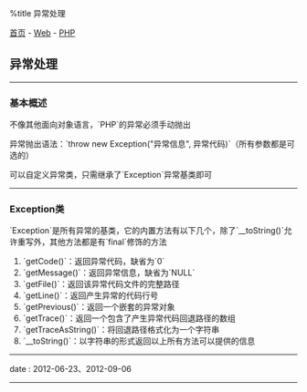 %title 异常处理

[[../../../index|首页]] - [[../index|Web]] - [[index|PHP]]
==异常处理==
----
===基本概述===

不像其他面向对象语言，`PHP`的异常必须手动抛出

异常抛出语法：`throw new Exception("异常信息", 异常代码)`（所有参数都是可选的）

可以自定义异常类，只需继承了`Exception`异常基类即可
----
===Exception类===

`Exception`是所有异常的基类，它的内置方法有以下几个，除了`__toString()`允许重写外，其他方法都是有`final`修饰的方法

# `getCode()`：返回异常代码，缺省为`0`
# `getMessage()`：返回异常信息，缺省为`NULL`
# `getFile()`：返回该异常代码文件的完整路径
# `getLine()`：返回产生异常的代码行号
# `getPrevious()`：返回一个嵌套的异常对象
# `getTrace()`：返回一个包含了产生异常代码回退路径的数组
# `getTraceAsString()`：将回退路径格式化为一个字符串
# `__toString()`：以字符串的形式返回以上所有方法可以提供的信息
----
<red>date</red> : 2012-06-23、2012-09-06
----
